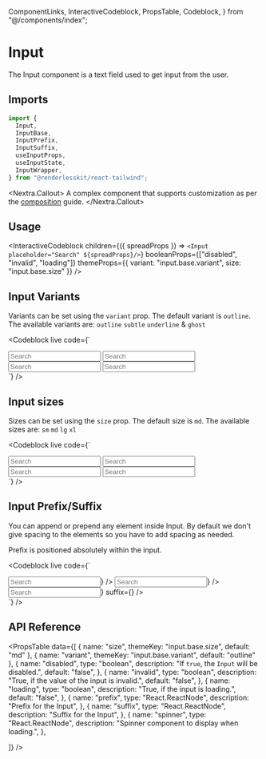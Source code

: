   ComponentLinks,
  InteractiveCodeblock,
  PropsTable,
  Codeblock,
} from "@/components/index";

# Input

The Input component is a text field used to get input from the user.

<ComponentLinks github="input" theme="input" story="forms-input" />

## Imports

```js
import {
  Input,
  InputBase,
  InputPrefix,
  InputSuffix,
  useInputProps,
  useInputState,
  InputWrapper,
} from "@renderlesskit/react-tailwind";
```

<Nextra.Callout>
  A complex component that supports customization as per the
  [composition](/docs/composition) guide.
</Nextra.Callout>

## Usage

<InteractiveCodeblock
  children={({ spreadProps }) => `<Input placeholder="Search" ${spreadProps}/>`}
  booleanProps={["disabled", "invalid", "loading"]}
  themeProps={{ variant: "input.base.variant", size: "input.base.size" }}
/>

## Input Variants

Variants can be set using the `variant` prop. The default variant is `outline`.
The available variants are: `outline` `subtle` `underline` & `ghost`

<Codeblock
  live
  code={`
<div className="inline-flex flex-col space-y-2">
  <Input placeholder="Search" size="md" variant="outline" />
  <Input placeholder="Search" size="md" variant="subtle" />
  <Input placeholder="Search" size="md" variant="underline" />
  <Input placeholder="Search" size="md" variant="ghost" />
</div>
`}
/>

## Input sizes

Sizes can be set using the `size` prop. The default size is `md`. The available
sizes are: `sm` `md` `lg` `xl`

<Codeblock
  live
  code={`
<div className="inline-flex flex-col space-y-2">
  <Input placeholder="Search" size="sm" />
  <Input placeholder="Search" size="md" />
  <Input placeholder="Search" size="lg" />
  <Input placeholder="Search" size="xl" />
</div>
`}
/>

## Input Prefix/Suffix

You can append or prepend any element inside Input. By default we don't give
spacing to the elements so you have to add spacing as needed.

Prefix is positioned absolutely within the input.

<Codeblock
  live
  code={`
<div className="inline-flex flex-col space-y-2">
  <Input placeholder="Search" prefix={<SlotIcon />} />
  <Input placeholder="Search" suffix={<SlotIcon />} />
  <Input placeholder="Search" prefix={<SlotIcon />} suffix={<SlotIcon />} />
</div>
`}
/>

## API Reference

<PropsTable
  data={[
    { name: "size", themeKey: "input.base.size", default: "md" },
    { name: "variant", themeKey: "input.base.variant", default: "outline" },
    {
      name: "disabled",
      type: "boolean",
      description: "If `true`, the `Input` will be disabled.",
      default: "false",
    },
    {
      name: "invalid",
      type: "boolean",
      description: "True, if the value of the input is invalid.",
      default: "false",
    },
    {
      name: "loading",
      type: "boolean",
      description: "True, if the input is loading.",
      default: "false",
    },
    {
      name: "prefix",
      type: "React.ReactNode",
      description: "Prefix for the Input",
    },
    {
      name: "suffix",
      type: "React.ReactNode",
      description: "Suffix for the Input",
    },
    {
      name: "spinner",
      type: "React.ReactNode",
      description: "Spinner component to display when loading.",
    },

]} />
